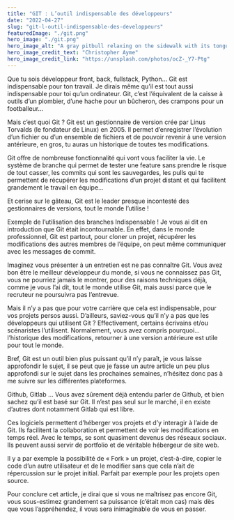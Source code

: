 ```yaml
---
title: "GIT : L’outil indispensable des développeurs"
date: "2022-04-27"
slug: "git-l-outil-indispensable-des-developpeurs"
featuredImage: "./git.png"
hero_image: "./git.png"
hero_image_alt: "A gray pitbull relaxing on the sidewalk with its tongue hanging out"
hero_image_credit_text: "Christopher Ayme"
hero_image_credit_link: "https://unsplash.com/photos/ocZ-_Y7-Ptg"
---
```


Que tu sois développeur front, back, fullstack, Python… Git est indispensable pour ton travail. Je dirais même qu’il est tout aussi indispensable pour toi qu’un ordinateur. Git, c’est l’équivalent de la caisse à outils d’un plombier, d’une hache pour un bûcheron, des crampons pour un footballeur…

Mais c’est quoi Git ?
Git est un gestionnaire de version crée par Linus Torvalds (le fondateur de Linux) en 2005. Il permet d’enregistrer l’évolution d’un fichier ou d’un ensemble de fichiers et de pouvoir revenir à une version antérieure, en gros, tu auras un historique de toutes tes modifications.

Git offre de nombreuse fonctionnalité qui vont vous faciliter la vie. Le système de branche qui permet de tester une feature sans prendre le risque de tout casser, les commits qui sont les sauvegardes, les pulls qui te permettent de récupérer les modifications d’un projet distant et qui facilitent grandement le travail en équipe…

Et cerise sur le gâteau, Git est le leader presque incontesté des gestionnaires de versions, tout le monde l’utilise !


Exemple de l’utilisation des branches
Indispensable !
Je vous ai dit en introduction que Git était incontournable. En effet, dans le monde professionnel, Git est partout, pour cloner un projet, récupérer les modifications des autres membres de l’équipe, on peut même communiquer avec les messages de commit.

Imaginez vous présenter à un entretien est ne pas connaître Git. Vous avez bon être le meilleur développeur du monde, si vous ne connaissez pas Git, vous ne pourriez jamais le montrer, pour des raisons techniques déjà, comme je vous l’ai dit, tout le monde utilise Git, mais aussi parce que le recruteur ne poursuivra pas l’entrevue.

Mais il n’y a pas que pour votre carrière que cela est indispensable, pour vos projets persos aussi. D’ailleurs, saviez-vous qu’il n’y a pas que les développeurs qui utilisent Git ?
Effectivement, certains écrivains et/ou scénaristes l’utilisent. Normalement, vous avez compris pourquoi… l’historique des modifications, retourner à une version antérieure est utile pour tout le monde.

Bref, Git est un outil bien plus puissant qu’il n’y paraît, je vous laisse approfondir le sujet, il se peut que je fasse un autre article un peu plus approfondi sur le sujet dans les prochaines semaines, n’hésitez donc pas à me suivre sur les différentes plateformes.

Github, Gitlab …
Vous avez sûrement déjà entendu parler de Github, et bien sachez qu’il est basé sur Git. Il n’est pas seul sur le marché, il en existe d’autres dont notamment Gitlab qui est libre.

Ces logiciels permettent d’héberger vos projets et d’y interagir à l’aide de Git. Ils facilitent la collaboration et permettent de voir les modifications en temps réel. Avec le temps, se sont quasiment devenus des réseaux sociaux. Ils peuvent aussi servir de portfolio et de véritable hébergeur de site web.

Il y a par exemple la possibilité de « Fork » un projet, c’est-à-dire, copier le code d’un autre utilisateur et de le modifier sans que cela n’ait de répercussion sur le projet initial. Parfait par exemple pour les projets open source.

Pour conclure cet article, je dirai que si vous ne maîtrisez pas encore Git, vous sous-estimez grandement sa puissance (c’était mon cas) mais dès que vous l’appréhendez, il vous sera inimaginable de vous en passer.

